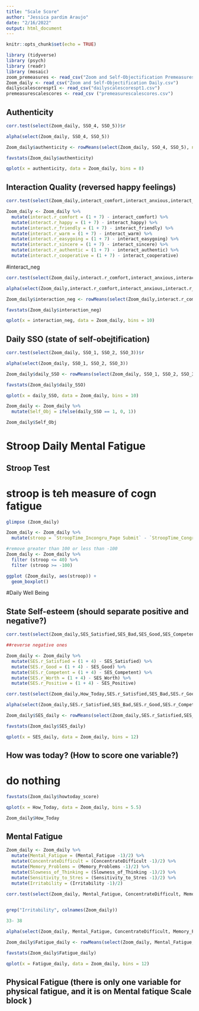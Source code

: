 ```yaml
---
title: "Scale Score"
author: "Jessica pardim Araujo"
date: "2/16/2022"
output: html_document
---
```


```r
knitr::opts_chunk$set(echo = TRUE)
```

```r
library (tidyverse)
library (psych)
library (readr)
library (mosaic)
zoom_premeasures <- read_csv("Zoom and Self-Objectification Premeasures.csv")
Zoom_daily <- read_csv("Zoom and Self-Objectification Daily.csv")
dailyscalescorespt1 <- read_csv("dailyscalescorespt1.csv")
premeasurescalescores <- read_csv ("premeasurescalescores.csv")

```

## Authenticity 

```r

corr.test(select(Zoom_daily, SSO_4, SSO_5))$r

alpha(select(Zoom_daily, SSO_4, SSO_5))

Zoom_daily$authenticity <- rowMeans(select(Zoom_daily, SSO_4, SSO_5), na.rm = TRUE)

favstats(Zoom_daily$authenticity)

qplot(x = authenticity, data = Zoom_daily, bins = 8)

```

## Interaction Quality (reversed happy feelings)

```r
  
corr.test(select(Zoom_daily,interact_comfort,interact_anxious,interact_happy,interact_unhappy, interact_friendly,interact_warm,interact_easygoing,interac_hostile,interact_sincere,interact_authentic,interact_apprehensiv,interact_cooperative,interact_aggresive ))$r

Zoom_daily <- Zoom_daily %>%
  mutate(interact.r_comfort = (1 + 7) - interact_comfort) %>% 
  mutate(interact.r_happy = (1 + 7) - interact_happy) %>% 
  mutate(interact.r_friendly = (1 + 7) - interact_friendly) %>% 
  mutate(interact.r_warm = (1 + 7) - interact_warm) %>%
  mutate(interact.r_easygoing = (1 + 7) - interact_easygoing) %>% 
  mutate(interact.r_sincere = (1 + 7) - interact_sincere) %>%  
  mutate(interact.r_authentic = (1 + 7) - interact_authentic) %>% 
  mutate(interact.r_cooperative = (1 + 7) - interact_cooperative) 
```

#interact_neg
```r
corr.test(select(Zoom_daily,interact.r_comfort,interact_anxious,interact.r_happy,interact_unhappy, interact.r_friendly,interact.r_warm,interact.r_easygoing,interac_hostile,interact.r_sincere,interact.r_authentic,interact_apprehensiv,interact.r_cooperative,interact_aggresive))$r

alpha(select(Zoom_daily,interact.r_comfort,interact_anxious,interact.r_happy,interact_unhappy, interact.r_friendly,interact.r_warm,interact.r_easygoing,interac_hostile,interact.r_sincere,interact.r_authentic,interact_apprehensiv,interact.r_cooperative,interact_aggresive))

Zoom_daily$interaction_neg <- rowMeans(select(Zoom_daily,interact.r_comfort,interact_anxious,interact.r_happy,interact_unhappy, interact.r_friendly,interact.r_warm,interact.r_easygoing,interac_hostile,interact.r_sincere,interact.r_authentic,interact_apprehensiv,interact.r_cooperative,interact_aggresive), na.rm = TRUE)

favstats(Zoom_daily$interaction_neg)

qplot(x = interaction_neg, data = Zoom_daily, bins = 10)
```


## Daily SSO (state of self-obejtification)

```r

corr.test(select(Zoom_daily, SSO_1, SSO_2, SSO_3))$r

alpha(select(Zoom_daily, SSO_1, SSO_2, SSO_3))

Zoom_daily$daily_SSO <- rowMeans(select(Zoom_daily, SSO_1, SSO_2, SSO_3), na.rm = TRUE)

favstats(Zoom_daily$daily_SSO)

qplot(x = daily_SSO, data = Zoom_daily, bins = 10)

Zoom_daily <- Zoom_daily %>% 
  mutate(Self_Obj = ifelse(daily_SSO == 1, 0, 1))

Zoom_daily$Self_Obj

```

# Stroop Daily Mental Fatigue 

## Stroop Test
# stroop is teh measure of cogn fatigue

```r

glimpse (Zoom_daily)

Zoom_daily <- Zoom_daily %>% 
  mutate(stroop = `StroopTime_Incongru_Page Submit` - `StroopTime_Congrue_Page Submit`)

#remove greater than 100 or less than -100
Zoom_daily <- Zoom_daily %>% 
  filter (stroop <= 40) %>% 
  filter (stroop >= -100)

ggplot (Zoom_daily, aes(stroop)) + 
  geom_boxplot()

```


#Daily Well Being 

## State Self-esteem (should separate positive and negative?)

```r
corr.test(select(Zoom_daily,SES_Satisfied,SES_Bad,SES_Good,SES_Competent,SES_Proud,SES_Useless,SES_Worth,SES_Respect,SES_Failure,SES_Positive))$r

##reverse negative ones 

Zoom_daily <- Zoom_daily %>%
  mutate(SES.r_Satisfied = (1 + 4) - SES_Satisfied) %>% 
  mutate(SES.r_Good = (1 + 4) - SES_Good) %>% 
  mutate(SES.r_Competent = (1 + 4) - SES_Competent) %>% 
  mutate(SES.r_Worth = (1 + 4) - SES_Worth) %>%
  mutate(SES.r_Positive = (1 + 4) - SES_Positive)
```

```r
corr.test(select(Zoom_daily,How_Today,SES.r_Satisfied,SES_Bad,SES.r_Good,SES.r_Competent,SES_Proud,SES_Useless,SES.r_Worth,SES_Respect,SES_Failure,SES.r_Positive))$r

alpha(select(Zoom_daily,SES.r_Satisfied,SES_Bad,SES.r_Good,SES.r_Competent,SES_Proud,SES_Useless,SES.r_Worth,SES_Respect,SES_Failure,SES.r_Positive))

Zoom_daily$SES_daily <- rowMeans(select(Zoom_daily,SES.r_Satisfied,SES_Bad,SES.r_Good,SES.r_Competent,SES_Proud,SES_Useless,SES.r_Worth,SES_Respect,SES_Failure,SES.r_Positive), na.rm = TRUE)

favstats(Zoom_daily$SES_daily)

qplot(x = SES_daily, data = Zoom_daily, bins = 12)
```

## How was today? (How to score one variable?)

# do nothing 
```r

favstats(Zoom_daily$howtoday_score)

qplot(x = How_Today, data = Zoom_daily, bins = 5.5)

Zoom_daily$How_Today

```


## Mental Fatigue


```r

Zoom_daily <- Zoom_daily %>% 
  mutate(Mental_Fatigue = (Mental_Fatigue -1)/2) %>% 
  mutate(ConcentrateDifficult = (ConcentrateDifficult -1)/2) %>% 
  mutate(Memory_Problems = (Memory_Problems -1)/2) %>% 
  mutate(Slowness_of_Thinking = (Slowness_of_Thinking -1)/2) %>% 
  mutate(Sensitivity_to_Stres = (Sensitivity_to_Stres -1)/2) %>% 
  mutate(Irritability = (Irritability -1)/2)

corr.test(select(Zoom_daily, Mental_Fatigue, ConcentrateDifficult, Memory_Problems, Slowness_of_Thinking, Sensitivity_to_Stres, Irritability))$r
  

grep("Irritability", colnames(Zoom_daily))

33- 38

```


```r
alpha(select(Zoom_daily, Mental_Fatigue, ConcentrateDifficult, Memory_Problems, Slowness_of_Thinking, Sensitivity_to_Stres, Irritability))

Zoom_daily$Fatigue_daily <- rowMeans(select(Zoom_daily, Mental_Fatigue, ConcentrateDifficult, Memory_Problems, Slowness_of_Thinking, Sensitivity_to_Stres, Irritability), na.rm = TRUE)

favstats(Zoom_daily$Fatigue_daily)

qplot(x = Fatigue_daily, data = Zoom_daily, bins = 12)
```




## Physical Fatigue (there is only one variable for physical fatigue, and it is on Mental fatique Scale block )



